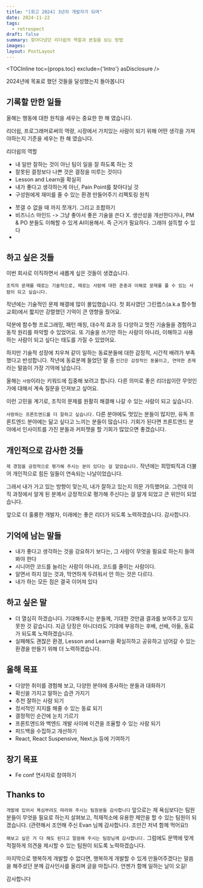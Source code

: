 ```yaml
---
title: "[회고 2024] 3년차 개발자가 되며"
date: 2024-11-22
tags:
  - retrospect
draft: false
summary: 찾아다녔던 리더쉽의 역할과 본질을 보는 방법
images: 
layout: PostLayout
---
```


<TOCInline toc={props.toc} exclude={'Intro'} asDisclosure />

2024년에 목표로 했던 것들을 달성했는지 돌아봅니다

## 기록할 만한 일들

올해는 행동에 대한 원칙을 세우는 중요한 한 해 였습니다.

리더쉽, 프로그래머로써의 역량, 시장에서 가치있는 사람이 되기 위해 어떤 생각을 가져야하는지 기준을 세우는 한 해 였습니다.




리더쉽의 역할
- 내 일만 잘하는 것이 아닌 팀이 일을 잘 하도록 하는 것
- 잘못된 결정보다 나쁜 것은 결정을 미루는 것이다
- Lesson and Learn을 확실히
- 내가 좋다고 생각하는게 아닌, Pain Point를 찾아다닐 것
- 구성원에게 재미를 줄 수 있는 환경 만들어주기
리펙토링 원칙
* 쪼갤 수 없을 때 까지 쪼개기. 그리고 조합하기
* 비즈니스 마인드 -> 그냥 좋아서 좋은 기술을 쓴다 X. 생산성을 개선한다거나, PM & PO 분들도 이해할 수 있게 AI이용해서. 즉 근거가 필요하다. 그래야 설득할 수 있다
* 



## 하고 싶은 것들

이번 회사로 이직하면서 새롭게 싶은 것들이 생겼습니다.

`조직의 문제를 때로는 기술적으로, 때로는 사람에 대한 존중과 이해로 문제를 풀 수 있는 사람이 되고 싶습니다.`

작년에는 기술적인 문제 해결에 많이 몰입했습니다.
첫 회사였던 그린랩스(a.k.a 함수형 교회)에서 짧지만 강렬했던 기억이 큰 영향을 줬어요.

덕분에 함수형 프로그래밍, 패턴 매칭, 대수적 효과 등 다양하고 멋진 기술들을 경험하고 동작 원리를 파악할 수 있었어요.
또 기술을 쓰기만 하는 사람이 아니라, 이해하고 사용하는 사람이 되고 싶다는 태도를 가질 수 있었어요.

하지만 기술적 성장에 치우쳐 같이 일하는 동료분들에 대한 감정적, 시간적 배려가 부족했다고 반성합니다.
작년에 동료분께 들었던 말 중 `인간은 감정적인 동물이고, 연약한 존재`라는 말씀이 가장 기억에 남습니다.

올해는 `사람`이라는 키워드에 집중해 보려고 합니다. 다른 의미로 좋은 리더쉽이란 무엇인가에 대해서 계속 질문을 던져보고 싶어요.

이런 고민을 계기로, 조직의 문제를 원활히 해결해 나갈 수 있는 사람이 되고 싶습니다.

`사랑하는 프론트엔드를 더 잘하고 싶습니다.` 다른 분야에도 멋있는 분들이 많지만, 유독 프론트엔드 분야에는 닮고 싶다고 느끼는 분들이 많습니다.
기회가 된다면 프론트엔드 분야에서 인사이트를 가진 분들과 커피챗을 할 기회가 많았으면 좋겠습니다.

## 개인적으로 감사한 것들

`제 경험을 긍정적으로 평가해 주시는 분이 있다는 걸 알았습니다.` 작년에는 희망퇴직과 더불어 개인적으로 힘든 일들이 연속되는 나날이었습니다.

그래서 내가 가고 있는 방향이 맞는지, 내가 잘하고 있는지 의문 가득했어요. 그런데 이직 과정에서 알게 된 분께서 긍정적으로 평가해 주신다는 걸 알게 되었고 큰 위안이 되었습니다.

앞으로 더 훌륭한 개발자, 미래에는 좋은 리더가 되도록 노력하겠습니다. 감사합니다.

## 기억에 남는 말들

- 내가 좋다고 생각하는 것을 강요하기 보다는, 그 사람이 무엇을 필요로 하는지 들여봐야 한다
- 시니어란 코드를 늘리는 사람이 아니라, 코드를 줄이는 사람이다.
- 알면서 하지 않는 것과, 막연하게 두려워서 안 하는 것은 다르다.
- 내가 하는 모든 점은 결국 이어져 있다

## 하고 싶은 말

- 더 열심히 하겠습니다. 기대해주시는 분들께, 기대한 것만큼 결과를 보여주고 있지 못한 것 같습니다. 지금 당장은 아니더라도 기대에 부응하는 후배, 선배, 아들, 동료가 되도록 노력하겠습니다.
- 실패해도 괜찮은 환경, Lesson and Learn을 확실히하고 공유하고 넘어갈 수 있는 환경을 만들기 위해 더 노력하겠습니다.

## 올해 목표

- 다양한 취미를 경험해 보고, 다양한 분야에 종사하는 분들과 대화하기
- 확신을 가지고 말하는 습관 가지기
- 추천 잘하는 사람 되기
- 정서적인 지지를 해줄 수 있는 동료 되기
- 결정적인 순간에 눈치 기르기
- 프론트엔드와 백엔드 개발 사이에 이견을 조율할 수 있는 사람 되기
- 피드백을 수집하고 개선하기
- React, React Suspensive, Next.js 등에 기여하기

## 장기 목표

- Fe conf 연사자로 참여하기

## Thanks to

`개발에 있어서 욕심부려도 따라와 주시는 팀원분들 감사합니다`
앞으로는 제 욕심보다는 팀원분들이 무엇을 필요로 하는지 살펴보고, 적재적소에 유용한 제안을 할 수 있는 팀원이 되겠습니다. (관련해서 조언해 주신 Evan 님께 감사합니다. 조만간 저녁 함께 먹어요!)

`해보고 싶은 거 다 해도 된다고 말씀해 주시는 팀장님께 감사합니다.`
그럼에도 문맥에 맞게 적절하게 의견을 제시할 수 있는 팀원이 되도록 노력하겠습니다.

마지막으로 행복하게 개발할 수 없다면, 행복하게 개발할 수 있게 만들어주겠다는 말씀을 해주셨던 분께 감사인사를 올리며 글을 마칩니다. 언젠가 함께 일하는 날이 오길!

감사합니다
